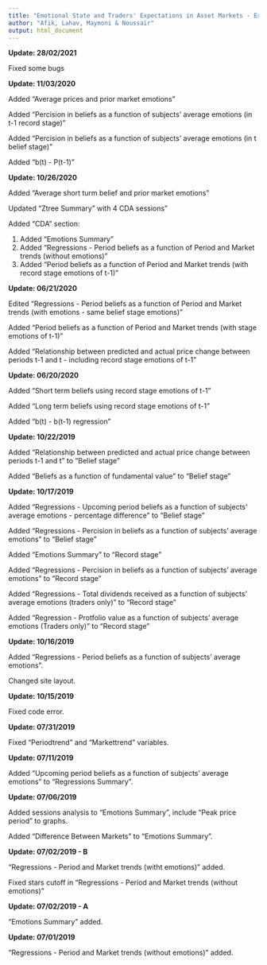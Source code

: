 ```yaml
---
title: "Emotional State and Traders' Expectations in Asset Markets - Experimental Evidence"
author: "Afik, Lahav, Maymoni & Noussair"
output: html_document
---
```


**Update: 28/02/2021**

Fixed some bugs

**Update: 11/03/2020**

Added "Average prices and prior market emotions"

Added "Percision in beliefs as a function of subjects’ average emotions (in t-1 record stage)"

Added "Percision in beliefs as a function of subjects’ average emotions (in t belief stage)"

Added "b(t) - P(t-1)"



**Update: 10/26/2020**

Added "Average short turm belief and prior market emotions"

Updated "Ztree Summary" with 4 CDA sessions"

Added "CDA" section:

  1. Added "Emotions Summary"
  2. Added "Regressions - Period beliefs as a function of Period and Market trends (without emotions)"
  3. Added "Period beliefs as a function of Period and Market trends (with record stage emotions of t-1)"

**Update: 06/21/2020**

Edited "Regressions - Period beliefs as a function of Period and Market trends (with emotions - same belief stage emotions)"

Added "Period beliefs as a function of Period and Market trends (with stage emotions of t-1)"

Added "Relationship between predicted and actual price change between periods t-1 and t - including record stage emotions of t-1"

**Update: 06/20/2020**

Added "Short term beliefs using record stage emotions of t-1"

Added "Long term beliefs using record stage emotions of t-1"

Added "b(t) - b(t-1) regression"

**Update: 10/22/2019**

Added "Relationship between predicted and actual price change between periods t-1 and t" to "Belief stage"

Added "Beliefs as a function of fundamental value" to "Belief stage"

**Update: 10/17/2019**

Added "Regressions - Upcoming period beliefs as a function of subjects' average emotions - percentage difference" to "Belief stage"

Added "Regressions - Percision in beliefs as a function of subjects' average emotions" to "Belief stage"

Added "Emotions Summary" to "Record stage"

Added "Regressions - Percision in beliefs as a function of subjects' average emotions" to "Record stage"

Added "Regressions - Total dividends received as a function of subjects' average emotions (traders only)" to "Record stage"

Added "Regression - Protfolio value as a function of subjects' average emotions (Traders only)" to "Record stage"

**Update: 10/16/2019**

Added "Regressions - Period beliefs as a function of subjects' average emotions".

Changed site layout.

**Update: 10/15/2019**

Fixed code error.


**Update: 07/31/2019**

Fixed "Periodtrend" and "Markettrend" variables.


**Update: 07/11/2019**

Added "Upcoming period beliefs as a function of subjects' average emotions" to "Regressions Summary".


**Update: 07/06/2019**

Added sessions analysis to "Emotions Summary", include "Peak price period" to graphs.

Added "Difference Between Markets" to "Emotions Summary".


**Update: 07/02/2019 - B**

"Regressions - Period and Market trends (witht emotions)" added.

Fixed stars cutoff in "Regressions - Period and Market trends (without emotions)"



**Update: 07/02/2019 - A**

"Emotions Summary" added.



**Update: 07/01/2019**

"Regressions - Period and Market trends (without emotions)" added.
